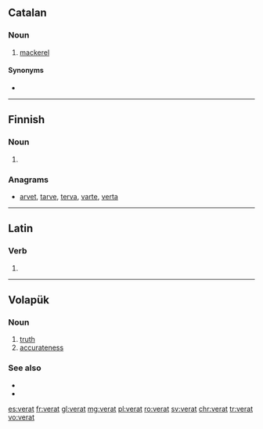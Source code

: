==Catalan==

===Noun===
{{ca-noun|m}}

# [[mackerel]]

====Synonyms====
* {{l|ca|cavalla}}

----

==Finnish==

===Noun===
{{head|fi|noun form}}

# {{fi-form of|verka|case=nominative|pl=plural}}

===Anagrams===
* [[arvet#Finnish|arvet]], [[tarve#Finnish|tarve]], [[terva#Finnish|terva]], [[varte#Finnish|varte]], [[verta#Finnish|verta]]

----

==Latin==

===Verb===
{{la-verb-form|vērat}}

# {{conjugation of|vērō||3|s|pres|act|ind|lang=la}}

----

==Volapük==

===Noun===
{{head|vo|noun}}

# [[truth]]
# [[accurateness]]

===See also===
* {{l|vo|ver}}
* {{l|vo|velat}}

[[es:verat]]
[[fr:verat]]
[[gl:verat]]
[[mg:verat]]
[[pl:verat]]
[[ro:verat]]
[[sv:verat]]
[[chr:verat]]
[[tr:verat]]
[[vo:verat]]